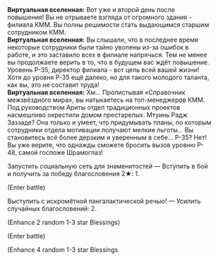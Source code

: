 {{Диалог Начало}}
:'''Виртуальная вселенная:''' Вот уже и второй день после повышения! Вы не отрываете взгляда от огромного здания - филиала КММ. Вы полны решимости стать выдающимся старшим сотрудником КММ.
:'''Виртуальная вселенная:''' Вы слышали, что в последнее время некоторые сотрудники были тайно уволены из-за ошибок в работе, и это заставило всех в филиале напрячься. Тем не менее вы продолжаете верить в то, что в будущем вас ждёт повышение. Уровень P-35, директор филиала - вот цель всей вашей жизни! Хотя до уровня P-35 ещё далеко, но для такого молодого таланта, как вы, это не составит труда!
:'''Виртуальная вселенная:''' Хм... Пролистывая «Справочник межзвёздного мира», вы натыкаетесь на топ-менеджеров КММ. Под руководством Ариты отдел традиционных проектов насмешливо окрестили домом престарелых. Мтуинь Радж Заззаде? Она только и умеет, что придумывать планы, по которым сотрудники отдела мотивации получают мелкие льготы... Вы становитесь всё более дерзким и уверенным в себе... P-35? Нет! Вы уже верите, что однажды сможете бросить вызов уровню P-48, самой госпоже Шрамоглаз!
:{{Диалог|Звезда}} Запустить социальную сеть для знаменитостей &mdash; Вступить в бой и получить за победу благословения 2★: 1.
:;(Enter battle)
::{{Список врагов|mode=sent|Солдат Среброгривых Стражей*3/-25% НР}}
:{{Диалог|Звезда}} Выступить с искромётной пангалактической речью! &mdash; Усилить случайных благословений: 2.
:;(Enhance 2 random 1-3 star Blessings)
:{{SU Special Dialogue|Разрушение|Вы хотите одолеть крупную рыбу!|Получить за победу в бою благословения 3★: 1.}}
:;(Enter battle)
::{{Список врагов|mode=sent|Сварог*1/-25% НР}}
:{{SU Special Dialogue|Память|Вспомнить секреты межзвёздного успеха...|Усилить случайных благословений: 4.}}
:;(Enhance 4 random 1-3 star Blessings
{{Диалог Конец}}
